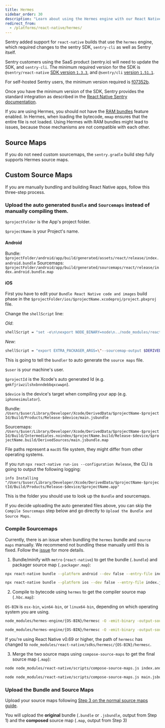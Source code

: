 ```yaml
---
title: Hermes
sidebar_order: 30
description: "Learn about using the Hermes engine with our React Native SDK."
redirect_from:
  - /platforms/react-native/hermes/
---
```


Sentry added support for `react-native` builds that use the `hermes` engine, which required changes to the sentry SDK, `sentry-cli` as well as Sentry itself.

Sentry customers using the SaaS product (sentry.io) will need to update the SDK, and `sentry-cli`.
The minimum required version for the SDK is `@sentry/react-native` [SDK version `1.3.3`](https://github.com/getsentry/sentry-react-native/releases/tag/1.3.3),
and `@sentry/cli` [version `1.51.1`](https://github.com/getsentry/sentry-cli/releases/tag/1.51.1).

For self-hosted Sentry users, the minimum version required is [f07352b](https://hub.docker.com/r/getsentry/sentry/tags?page=1&name=f07352b).

Once you have the minimum version of the SDK, Sentry provides the standard integration as described in the [React Native Sentry documentation](/platforms/react-native/).

<Note>

If you are using Hermes, you should not have the [RAM bundles](/platforms/react-native/manual-setup/ram-bundles/) feature enabled. In Hermes, when loading the bytecode, `mmap` ensures that the entire file is not loaded. Using Hermes with RAM bundles might lead to issues, because those mechanisms are not compatible with each other.

</Note>

## Source Maps

If you do not need custom sourcemaps, the `sentry.gradle` build step fully supports Hermes source maps.

## Custom Source Maps

If you are manually bundling and building React Native apps, follow this three-step process.

### Upload the auto generated `Bundle` and `Sourcemaps` instead of manually compiling them.

`$projectFolder` is the App's project folder.

`$projectName` is your Project's name.

#### Android

Bundle: `$projectFolder/android/app/build/generated/assets/react/release/index.android.bundle`
Sourcemaps: `$projectFolder/android/app/build/generated/sourcemaps/react/release/index.android.bundle.map`

#### iOS

First you have to edit your `Bundle React Native code and images` build phase in the `$projectFolder/ios/$projectName.xcodeproj/project.pbxproj` file.

Change the `shellScript` line:

_Old_:

```bash
shellScript = "set -e\n\nexport NODE_BINARY=node\n../node_modules/react-native/scripts/react-native-xcode.sh\n";
```

_New_:


```bash
shellScript = "export EXTRA_PACKAGER_ARGS=\"--sourcemap-output $DERIVED_FILE_DIR/main.jsbundle.map\"\nset -e\n\nexport NODE_BINARY=node\n../node_modules/react-native/scripts/react-native-xcode.sh\n";
```

This is going to tell the `bundler` to auto generate the `source maps` file.

`$user` is your machine's user.

`$projectId` is the Xcode's auto generated Id (e.g. `gmkfjriwzilshxbnndebbqxcwwpn`).

`$device` is the device's target when compiling your app (e.g. `iphonesimulator`).

Bundle: `/Users/$user/Library/Developer/Xcode/DerivedData/$projectName-$projectId/Build/Products/Release-$device/main.jsbundle`

Sourcemaps: `/Users/$user/Library/Developer/Xcode/DerivedData/$projectName-$projectId/Build/Intermediates.noindex/$projectName.build/Release-$device/$projectName.build/DerivedSources/main.jsbundle.map`

File paths represent a `macOS` file system, they might differ from other operating systems.

If you run `npx react-native run-ios --configuration Release`, the CLI is going to output the following logging:

`info Installing "/Users/$user/Library/Developer/Xcode/DerivedData/$projectName-$projectId/Build/Products/Release-$device/$projectName.app"`

This is the folder you should use to look up the `Bundle` and sourcemaps.

If you decide uploading the auto generated files above, you can skip the `Compile Sourcemaps` step below and go directly to `Upload the Bundle and Source Maps`.

### Compile Sourcemaps

<Note>

Currently, there is an issue when bundling the `hermes` bundle and `source maps` manually.
We recommend not bundling these manually until this is fixed.
Follow the [issue](https://github.com/facebook/react-native/issues/34043) for more details.

</Note>

1. Bundle/minify with `metro` (`react-native`) to get the bundle (`.bundle`) and packager source map (`.packager.map`):

```bash {tabTitle:Android}
npx react-native bundle --platform android --dev false --entry-file index.js --reset-cache --bundle-output index.android.bundle --sourcemap-output index.android.bundle.packager.map --minify false
```

```bash {tabTitle:iOS}
npx react-native bundle --platform ios --dev false --entry-file index.js --reset-cache --bundle-output main.jsbundle --sourcemap-output main.jsbundle.packager.map --minify false
```

2. Compile to bytecode using `hermes` to get the compiler source map (`.hbc.map`):

<Note>

`OS-BIN` is `osx-bin`, `win64-bin`, or `linux64-bin`, depending on which operating system you are using.

</Note>

```bash {tabTitle:Android}
node_modules/hermes-engine/{OS-BIN}/hermesc -O -emit-binary -output-source-map -out=index.android.bundle.hbc index.android.bundle
```

```bash {tabTitle:iOS}
node_modules/hermes-engine/{OS-BIN}/hermesc -O -emit-binary -output-source-map -out=main.jsbundle.hbc main.jsbundle
```

<Note>

If you're using React Native v0.69 or higher, the path of `hermesc` has changed to `node_modules/react-native/sdks/hermesc/{OS-BIN}/hermesc`.

</Note>

3. Merge the two source maps using `compose-source-maps` to get the final source map (`.map`):

```bash {tabTitle:Android}
node node_modules/react-native/scripts/compose-source-maps.js index.android.bundle.packager.map index.android.bundle.hbc.map -o index.android.bundle.map
```

```bash {tabTitle:iOS}
node node_modules/react-native/scripts/compose-source-maps.js main.jsbundle.packager.map main.jsbundle.hbc.map -o main.jsbundle.map
```

### Upload the Bundle and Source Maps

Upload your source maps following [Step 3 on the normal source maps guide](/platforms/react-native/sourcemaps/#3-upload-the-bundle-and-source-maps).

<Note>

You will upload the **original** bundle (`.bundle` or `.jsbundle`, output from Step 1) and the **composed** source map (`.map`, output from Step 3)

</Note>
